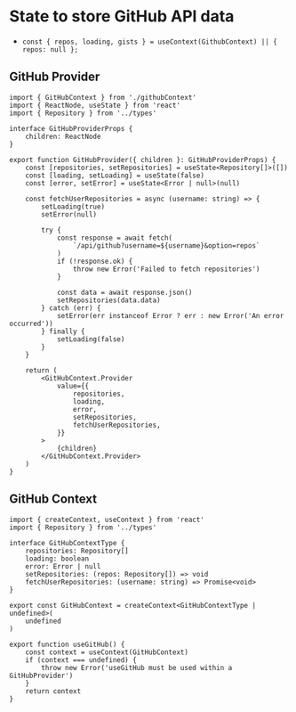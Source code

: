# State to store GitHub API data

- `const { repos, loading, gists } = useContext(GithubContext) || { repos: null };`

## GitHub Provider

```tsx
import { GitHubContext } from './githubContext'
import { ReactNode, useState } from 'react'
import { Repository } from '../types'

interface GitHubProviderProps {
	children: ReactNode
}

export function GitHubProvider({ children }: GitHubProviderProps) {
	const [repositories, setRepositories] = useState<Repository[]>([])
	const [loading, setLoading] = useState(false)
	const [error, setError] = useState<Error | null>(null)

	const fetchUserRepositories = async (username: string) => {
		setLoading(true)
		setError(null)

		try {
			const response = await fetch(
				`/api/github?username=${username}&option=repos`
			)
			if (!response.ok) {
				throw new Error('Failed to fetch repositories')
			}

			const data = await response.json()
			setRepositories(data.data)
		} catch (err) {
			setError(err instanceof Error ? err : new Error('An error occurred'))
		} finally {
			setLoading(false)
		}
	}

	return (
		<GitHubContext.Provider
			value={{
				repositories,
				loading,
				error,
				setRepositories,
				fetchUserRepositories,
			}}
		>
			{children}
		</GitHubContext.Provider>
	)
}
```

## GitHub Context

```tsx
import { createContext, useContext } from 'react'
import { Repository } from '../types'

interface GitHubContextType {
	repositories: Repository[]
	loading: boolean
	error: Error | null
	setRepositories: (repos: Repository[]) => void
	fetchUserRepositories: (username: string) => Promise<void>
}

export const GitHubContext = createContext<GitHubContextType | undefined>(
	undefined
)

export function useGitHub() {
	const context = useContext(GitHubContext)
	if (context === undefined) {
		throw new Error('useGitHub must be used within a GitHubProvider')
	}
	return context
}
```
